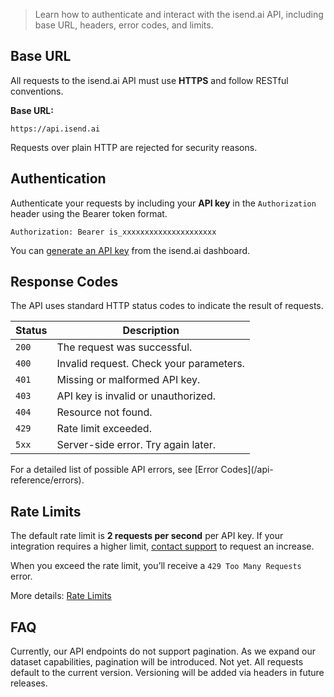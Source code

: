 
> Learn how to authenticate and interact with the isend.ai API, including base URL, headers, error codes, and limits.

## Base URL

All requests to the isend.ai API must use **HTTPS** and follow RESTful conventions.

**Base URL:**

```
https://api.isend.ai
```

Requests over plain HTTP are rejected for security reasons.

## Authentication

Authenticate your requests by including your **API key** in the `Authorization` header using the Bearer token format.

```
Authorization: Bearer is_xxxxxxxxxxxxxxxxxxxxx
```

You can [generate an API key](/settings/api-keys) from the isend.ai dashboard.

## Response Codes

The API uses standard HTTP status codes to indicate the result of requests.

| Status | Description                             |
| ------ | --------------------------------------- |
| `200`  | The request was successful.             |
| `400`  | Invalid request. Check your parameters. |
| `401`  | Missing or malformed API key.           |
| `403`  | API key is invalid or unauthorized.     |
| `404`  | Resource not found.                     |
| `429`  | Rate limit exceeded.                    |
| `5xx`  | Server-side error. Try again later.     |

<Info>
  For a detailed list of possible API errors, see [Error Codes](/api-reference/errors).
</Info>

## Rate Limits

The default rate limit is **2 requests per second** per API key. If your integration requires a higher limit, [contact support](/support) to request an increase.

When you exceed the rate limit, you’ll receive a `429 Too Many Requests` error.

More details: [Rate Limits](/api-reference/rate-limit)

## FAQ

<AccordionGroup>
  <Accordion title="How does pagination work with the API?">
    Currently, our API endpoints do not support pagination. As we expand our dataset capabilities, pagination will be introduced.
  </Accordion>
  <Accordion title="Is the API versioned?">
    Not yet. All requests default to the current version. Versioning will be added via headers in future releases.
  </Accordion>
</AccordionGroup>
